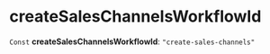 
# createSalesChannelsWorkflowId

 `Const` **createSalesChannelsWorkflowId**: `"create-sales-channels"`
